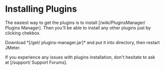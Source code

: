 = Installing Plugins =

The easiest way to get the plugins is to install [/wiki/PluginsManager/ Plugins Manager]. Then you'll be able to install any other plugins just by clicking chekbox.

<div class="alert alert-success">
Download *[/get/ plugins-manager.jar]* and put it into {{{lib/ext}}} directory, then restart JMeter.
</div>

If you experience any issues with plugins installation, don't hesitate to ask at [/support/ Support Forums].
